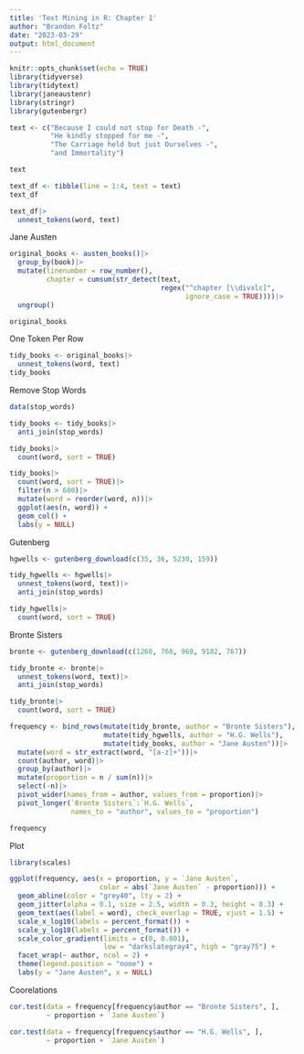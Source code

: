 ```yaml
---
title: 'Text Mining in R: Chapter 1'
author: "Brandon Foltz"
date: "2023-03-29"
output: html_document
---
```


```r
knitr::opts_chunk$set(echo = TRUE)
library(tidyverse)
library(tidytext)
library(janeaustenr)
library(stringr)
library(gutenbergr)
```
```r
text <- c("Because I could not stop for Death -",
          "He kindly stopped for me -",
          "The Carriage held but just Ourselves -",
          "and Immortality")

text

text_df <- tibble(line = 1:4, text = text)
text_df
```
```r
text_df|>
  unnest_tokens(word, text)
```
Jane Austen
```r
original_books <- austen_books()|>
  group_by(book)|>
  mutate(linenumber = row_number(),
         chapter = cumsum(str_detect(text,
                                     regex("^chapter [\\divxlc]",
                                           ignore_case = TRUE))))|>
  ungroup()

original_books
```
One Token Per Row
```r
tidy_books <- original_books|>
  unnest_tokens(word, text)
tidy_books
```
Remove Stop Words
```r
data(stop_words)

tidy_books <- tidy_books|>
  anti_join(stop_words)

tidy_books|>
  count(word, sort = TRUE)
```
```r
tidy_books|>
  count(word, sort = TRUE)|>
  filter(n > 600)|>
  mutate(word = reorder(word, n))|>
  ggplot(aes(n, word)) +
  geom_col() +
  labs(y = NULL)
```

Gutenberg

```r
hgwells <- gutenberg_download(c(35, 36, 5230, 159))

tidy_hgwells <- hgwells|>
  unnest_tokens(word, text)|>
  anti_join(stop_words)

tidy_hgwells|>
  count(word, sort = TRUE)
```

Bronte Sisters
```r
bronte <- gutenberg_download(c(1260, 768, 969, 9182, 767))

tidy_bronte <- bronte|>
  unnest_tokens(word, text)|>
  anti_join(stop_words)

tidy_bronte|>
  count(word, sort = TRUE)
```
```r
frequency <- bind_rows(mutate(tidy_bronte, author = "Bronte Sisters"),
                       mutate(tidy_hgwells, author = "H.G. Wells"),
                       mutate(tidy_books, author = "Jane Austen"))|>
  mutate(word = str_extract(word, "[a-z]+"))|>
  count(author, word)|>
  group_by(author)|>
  mutate(proportion = n / sum(n))|>
  select(-n)|>
  pivot_wider(names_from = author, values_from = proportion)|>
  pivot_longer(`Bronte Sisters`:`H.G. Wells`,
               names_to = "author", values_to = "proportion")

frequency
```

Plot

```r
library(scales)

ggplot(frequency, aes(x = proportion, y = `Jane Austen`,
                      color = abs(`Jane Austen` - proportion))) +
  geom_abline(color = "grey40", lty = 2) +
  geom_jitter(alpha = 0.1, size = 2.5, width = 0.3, height = 0.3) +
  geom_text(aes(label = word), check_overlap = TRUE, vjust = 1.5) +
  scale_x_log10(labels = percent_format()) +
  scale_y_log10(labels = percent_format()) +
  scale_color_gradient(limits = c(0, 0.001),
                       low = "darkslategray4", high = "gray75") +
  facet_wrap(~ author, ncol = 2) +
  theme(legend.position = "none") +
  labs(y = "Jane Austen", x = NULL)
```

Coorelations

```r
cor.test(data = frequency[frequency$author == "Bronte Sisters", ],
         ~ proportion + `Jane Austen`)

cor.test(data = frequency[frequency$author == "H.G. Wells", ],
         ~ proportion + `Jane Austen`)
```

